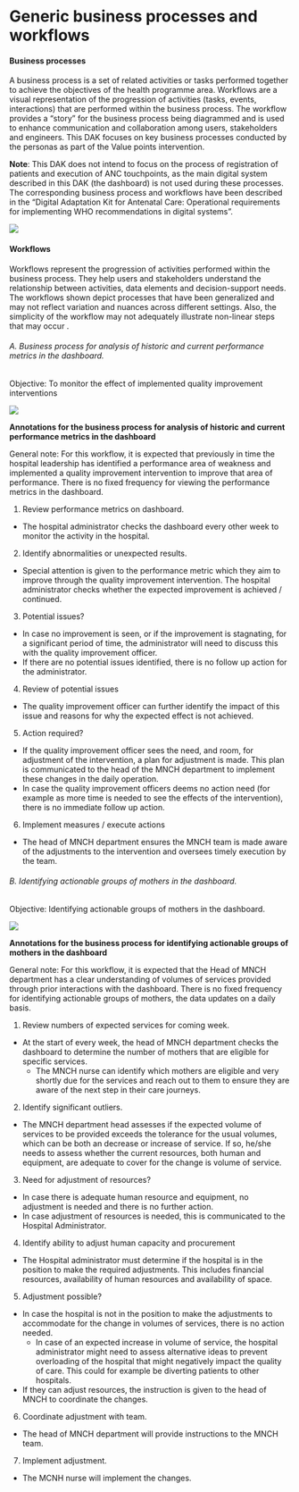 # Generic business processes and workflows
#### Business processes

A business process is a set of related activities or tasks performed together to achieve the objectives of the health programme area. Workflows are a visual representation of the progression of activities (tasks, events, interactions) that are performed within the business process. The workflow provides a “story” for the business process being diagrammed and is used to enhance communication and collaboration among users, stakeholders and engineers. This DAK focuses on key business processes conducted by the personas as part of the Value points intervention.

**Note**: This DAK does not intend to focus on the process of registration of patients and execution of ANC touchpoints, as the main digital system described in this DAK (the dashboard) is not used during these processes. The corresponding business process and workflows have been described in the “Digital Adaptation Kit for Antenatal Care: Operational requirements for implementing WHO recommendations in digital systems”. 

![](BusinessProcesses.png)

#### Workflows
Workflows represent the progression of activities performed within the business process. They help users and stakeholders understand the relationship between activities, data elements and decision-support needs. The workflows shown depict processes that have been generalized and may not reflect variation and nuances across different settings. Also, the simplicity of the workflow may not adequately illustrate non-linear steps that may occur  .

###### A. Business process for analysis of historic and current performance metrics in the dashboard.
Objective: To monitor the effect of implemented quality improvement interventions 

![](Workflow_A.png)

**Annotations for the business process for analysis of historic and current performance metrics in the dashboard**

General note: For this workflow, it is expected that previously in time the hospital leadership has identified a performance area of weakness and implemented a quality improvement intervention to improve that area of performance. There is no fixed frequency for viewing the performance metrics in the dashboard.

1.	Review performance metrics on dashboard.
- The hospital administrator checks the dashboard every other week to monitor the activity in the hospital. 

2.	Identify abnormalities or unexpected results.
- Special attention is given to the performance metric which they aim to improve through the quality improvement intervention. The hospital administrator checks whether the expected improvement is achieved / continued.

3.	Potential issues?
- In case no improvement is seen, or if the improvement is stagnating, for a significant period of time, the administrator will need to discuss this with the quality improvement officer.
- If there are no potential issues identified, there is no follow up action for the administrator.

4.	Review of potential issues
- The quality improvement officer can further identify the impact of this issue and reasons for why the expected effect is not achieved.

5.	Action required?
- If the quality improvement officer sees the need, and room, for adjustment of the intervention, a plan for adjustment is made. This plan is communicated to the head of the MNCH department to implement these changes in the daily operation.
- In case the quality improvement officers deems no action need (for example as more time is needed to see the effects of the intervention), there is no immediate follow up action.

6.	Implement measures / execute actions
- The head of MNCH department ensures the MNCH team is made aware of the adjustments to the intervention and oversees timely execution by the team.


###### B. Identifying actionable groups of mothers in the dashboard.
Objective: Identifying actionable groups of mothers in the dashboard.

![](Workflow_B.png)

**Annotations for the business process for identifying actionable groups of mothers in the dashboard**

General note: For this workflow, it is expected that the Head of MNCH department has a clear understanding of volumes of services provided through prior interactions with the dashboard. There is no fixed frequency for identifying actionable groups of mothers, the data updates on a daily basis.

1.	Review numbers of expected services for coming week.
 - At the start of every week, the head of MNCH department checks the dashboard to determine the number of mothers that are eligible for specific services. 
    - The MNCH nurse can identify which mothers are eligible and very shortly due for the services and reach out to them to ensure they are aware of the next step in their care journeys.

2.	Identify significant outliers.
- The MNCH department head assesses if the expected volume of services to be provided exceeds the tolerance for the usual volumes, which can be both an decrease or increase of service. If so, he/she needs to assess whether the current resources, both human and equipment, are adequate to cover for the change is volume of service.

3.	Need for adjustment of resources?
- In case there is adequate human resource and equipment, no adjustment is needed and there is no further action.
- In case adjustment of resources is needed, this is communicated to the Hospital Administrator.

4.	Identify ability to adjust human capacity and procurement
- The Hospital administrator must determine if the hospital is in the position to make the required adjustments. This includes financial resources, availability of human resources and availability of space.

5.	Adjustment possible?
- In case the hospital is not in the position to make the adjustments to accommodate for the change in volumes of services, there is no action needed.
    - In case of an expected increase in volume of service, the hospital administrator might need to assess alternative ideas to prevent overloading of the hospital that might negatively impact the quality of care. This could for example be diverting patients to other hospitals.

- If they can adjust resources, the instruction is given to the head of MNCH to coordinate the changes.

6.	Coordinate adjustment with team.
- The head of MNCH department will provide instructions to the MNCH team.

7.	Implement adjustment.
- The MCNH nurse will implement the changes.


